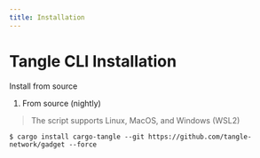 ```yaml
---
title: Installation
---
```


# Tangle CLI Installation

Install from source

1. From source (nightly)

> The script supports Linux, MacOS, and Windows (WSL2)

```shell
$ cargo install cargo-tangle --git https://github.com/tangle-network/gadget --force
```
